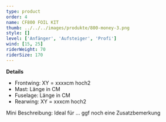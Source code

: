 ```yaml
---
type: product
order: 4
name: CF800 FOIL KIT
thumb: ../../../images/produkte/800-money-3.png
style: []
level: ['Anfänger', 'Aufsteiger', 'Profi']
wind: [15, 25]
riderWeight: 70
riderSize: 170
---
```


**Details**

-   Frontwing: XY = xxxxcm hoch2
-   Mast: Länge in CM
-   Fuselage: Länge in CM
-   Rearwing: XY = xxxcm hoch2

Mini Beschreibung: Ideal für ...
ggf noch eine Zusatzbemerkung
